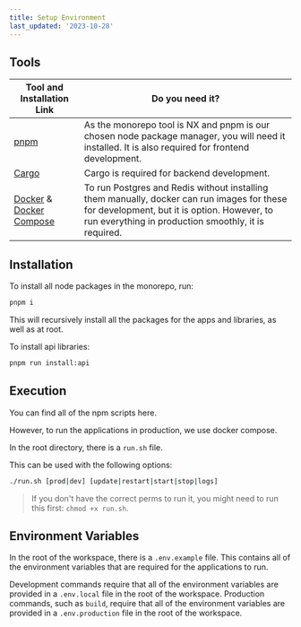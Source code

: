 ```yaml
---
title: Setup Environment
last_updated: '2023-10-28'
---
```


<Alert
  type="warning"
  label="In Progress"
  content="This page is a work in progress. It may be incomplete or contain inaccuracies. Check back later for updates."
/>

## Tools

| Tool and Installation Link                                                                                     | Do you need it?                                                                                                                                                                                   |
| -------------------------------------------------------------------------------------------------------------- | ------------------------------------------------------------------------------------------------------------------------------------------------------------------------------------------------- |
| [pnpm](https://pnpm.io/installation)                                                                           | As the monorepo tool is NX and pnpm is our chosen node package manager, you will need it installed. It is also required for frontend development.                                                 |
| [Cargo](https://doc.rust-lang.org/cargo/getting-started/installation.html)                                     | Cargo is required for backend development.                                                                                                                                                        |
| [Docker](https://docs.docker.com/engine/install/) & [Docker Compose](https://docs.docker.com/compose/install/) | To run Postgres and Redis without installing them manually, docker can run images for these for development, but it is option. However, to run everything in production smoothly, it is required. |

## Installation

To install all node packages in the monorepo, run:

```bash
pnpm i
```

This will recursively install all the packages for the apps and libraries, as well as at root.

To install api libraries:

```bash
pnpm run install:api
```

## Execution

You can find all of the npm scripts <Link href="/contributing/contributing#npm-scripts">here</Link>.

However, to run the applications in production, we use docker compose.

In the root directory, there is a `run.sh` file.

This can be used with the following options:

```bash
./run.sh [prod|dev] [update|restart|start|stop|logs]
```

> If you don't have the correct perms to run it, you might need to run this first: `chmod +x run.sh`.

## Environment Variables

In the root of the workspace, there is a `.env.example` file. This contains all of the environment variables that are required for the applications to run.

Development commands require that all of the environment variables are provided in a `.env.local` file in the root of the workspace. Production commands, such as `build`, require that all of the environment variables are provided in a `.env.production` file in the root of the workspace.
